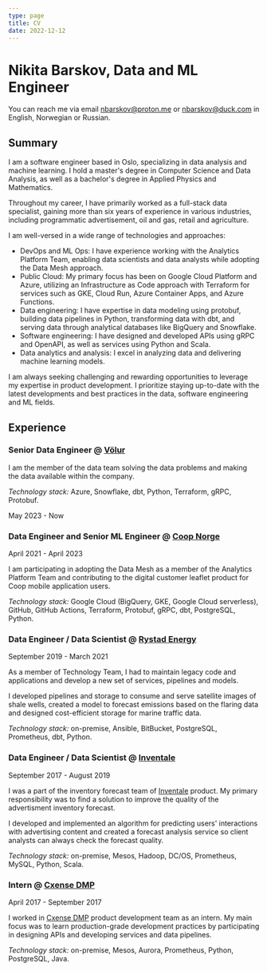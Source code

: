 ```yaml
---
type: page
title: CV
date: 2022-12-12
---
```


# Nikita Barskov, Data and ML Engineer

You can reach me via email [nbarskov@proton.me](mailto:nbarskov@proton.me)
or [nbarskov@duck.com](mailto:nbarskov@duck.com) in English, Norwegian or
Russian.

## Summary

I am a software engineer based in Oslo, specializing in data analysis and 
machine learning. I hold a master's degree in Computer Science and 
Data Analysis, as well as a bachelor's degree in Applied Physics and 
Mathematics.

Throughout my career, I have primarily worked as a full-stack data 
specialist, gaining more than six years of experience in various 
industries, including programmatic advertisement, oil and gas, retail
and agriculture. 

I am well-versed in a wide range of technologies and approaches:

- DevOps and ML Ops: I have experience working with the Analytics Platform 
  Team, enabling data scientists and data analysts while adopting the Data 
  Mesh approach.
- Public Cloud: My primary focus has been on Google Cloud Platform and Azure,
  utilizing an Infrastructure as Code approach with Terraform for services such
  as GKE, Cloud Run, Azure Container Apps, and Azure Functions.
- Data engineering: I have expertise in data modeling using protobuf, building
  data pipelines in Python, transforming data with dbt, and serving data through
  analytical databases like BigQuery and Snowflake.
- Software engineering: I have designed and developed APIs using gRPC and OpenAPI, 
  as well as services using Python and Scala.
- Data analytics and analysis: I excel in analyzing data and delivering machine 
  learning models.

I am always seeking challenging and rewarding opportunities to leverage my expertise
in product development. I prioritize staying up-to-date with the latest developments
and best practices in the data, software engineering and ML fields.

## Experience

### Senior Data Engineer @ [Völur][volur]

I am the member of the data team solving the data problems and making the data
available within the company.

_Technology stack:_ Azure, Snowflake, dbt, Python, Terraform, gRPC, Protobuf.

May 2023 - Now

### Data Engineer and Senior ML Engineer @ [Coop Norge][coop-norge]

April 2021 - April 2023

I am participating in adopting the Data Mesh as a member of
the Analytics Platform Team and contributing to the digital
customer leaflet product for Coop mobile application users.

_Technology stack:_ Google Cloud (BigQuery, GKE, Google Cloud
serverless), GitHub, GitHub Actions, Terraform, Protobuf, gRPC,
dbt, PostgreSQL, Python.

### Data Engineer / Data Scientist @ [Rystad Energy][rystad-energy]

September 2019 - March 2021

As a member of Technology Team, I had to maintain legacy code
and applications and develop a new set of services,
pipelines and models.

I developed pipelines and storage to consume and serve satellite
images of shale wells, created a model to forecast emissions
based on the flaring data and designed cost-efficient storage
for marine traffic data.

_Technology stack:_ on-premise, Ansible, BitBucket, PostgreSQL, Prometheus, dbt, Python.

### Data Engineer / Data Scientist @ [Inventale][inventale]

September 2017 - August 2019

I was a part of the inventory forecast team of
[Inventale][inventale] product. My primary responsibility
was to find a solution to improve the quality
of the advertisment inventory forecast.

I developed and implemented an algorithm for predicting users'
interactions with advertising content and created a forecast analysis
service so client analysts can always check the forecast quality.

_Technology stack:_ on-premise, Mesos, Hadoop, DC/OS, Prometheus,
MySQL, Python, Scala.

### Intern @ [Cxense DMP][cxense-dmp]

April 2017 - September 2017

I worked in [Cxense DMP][cxense-dmp] product development team as an intern.
My main focus was to learn production-grade development practices by
participating in designing APIs and developing services and data pipelines.

_Technology stack:_ on-premise, Mesos, Aurora, Prometheus, Python,
PostgreSQL, Java.

[volur]: https://volur.no
[coop-norge]: https://coop.no/
[rystad-energy]: https://www.rystadenergy.com/
[inventale]: https://inventale.com/en/
[cxense-dmp]: https://piano.io/product/dmp/
